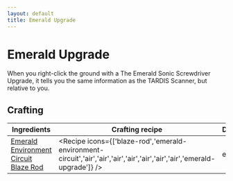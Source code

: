 ```yaml
---
layout: default
title: Emerald Upgrade
---
```



Emerald Upgrade
===================

When you right-click the ground with a The Emerald Sonic Screwdriver Upgrade, it tells you the same information as the TARDIS Scanner, but relative to you.

## Crafting

| Ingredients | Crafting recipe | Difficulty |
| ----------- | --------------- | ------------- |
| [Emerald Environment Circuit](/items/emerald-environment-circuit)<br/>[Blaze Rod](https://minecraft.wiki/w/Blaze_Rod) | <Recipe icons={['blaze-rod','emerald-environment-circuit','air','air','air','air','air','air','air','emerald-upgrade']} /> | easy |

